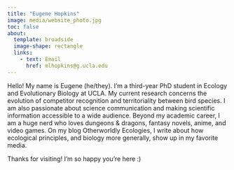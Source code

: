 ```yaml
---
title: "Eugene Hopkins"
image: media/website_photo.jpg
toc: false
about:
  template: broadside
  image-shape: rectangle
  links:
    - text: Email
      href: mlhopkins@g.ucla.edu
---
```


Hello! My name is Eugene (he/they). I'm a third-year PhD student in Ecology and Evolutionary Biology at UCLA. My current research concerns the evolution of competitor recognition and territoriality between bird species. I am also passionate about science communication and making scientific information accessible to a wide audience. Beyond my academic career, I am a huge nerd who loves dungeons & dragons, fantasy novels, anime, and video games. On my blog Otherworldly Ecologies, I write about how ecological principles, and biology more generally, show up in my favorite media.

Thanks for visiting! I'm so happy you're here :)
